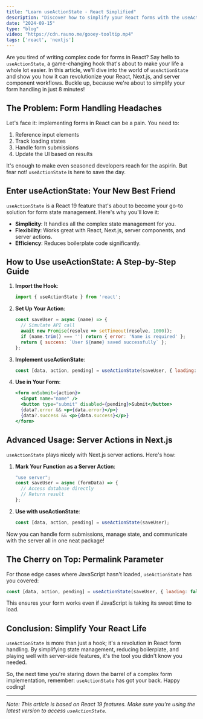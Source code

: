 ```yaml
---
title: "Learn useActionState - React Simplified"
description: "Discover how to simplify your React forms with the useActionState hook. Learn its basics, implementation with server actions, and advanced use cases in this comprehensive guide."
date: "2024-09-15"
type: "blog"
video: "https://cdn.rauno.me/gooey-tooltip.mp4"
tags: ['react', 'nextjs']
---
```


Are you tired of writing complex code for forms in React? Say hello to `useActionState`, a game-changing hook that's about to make your life a whole lot easier. In this article, we'll dive into the world of `useActionState` and show you how it can revolutionize your React, Next.js, and server component workflows. Buckle up, because we're about to simplify your form handling in just 8 minutes!

## The Problem: Form Handling Headaches

Let's face it: implementing forms in React can be a pain. You need to:

1. Reference input elements
2. Track loading states
3. Handle form submissions
4. Update the UI based on results

It's enough to make even seasoned developers reach for the aspirin. But fear not! `useActionState` is here to save the day.

## Enter useActionState: Your New Best Friend

`useActionState` is a React 19 feature that's about to become your go-to solution for form state management. Here's why you'll love it:

- **Simplicity**: It handles all the complex state management for you.
- **Flexibility**: Works great with React, Next.js, server components, and server actions.
- **Efficiency**: Reduces boilerplate code significantly.

## How to Use useActionState: A Step-by-Step Guide

1. **Import the Hook**:
   ```javascript
   import { useActionState } from 'react';
   ```

2. **Set Up Your Action**:
   ```javascript
   const saveUser = async (name) => {
     // Simulate API call
     await new Promise(resolve => setTimeout(resolve, 1000));
     if (name.trim() === '') return { error: 'Name is required' };
     return { success: `User ${name} saved successfully` };
   };
   ```

3. **Implement useActionState**:
   ```javascript
   const [data, action, pending] = useActionState(saveUser, { loading: false });
   ```

4. **Use in Your Form**:
   ```jsx
   <form onSubmit={action}>
     <input name="name" />
     <button type="submit" disabled={pending}>Submit</button>
     {data?.error && <p>{data.error}</p>}
     {data?.success && <p>{data.success}</p>}
   </form>
   ```

## Advanced Usage: Server Actions in Next.js

`useActionState` plays nicely with Next.js server actions. Here's how:

1. **Mark Your Function as a Server Action**:
   ```javascript
   "use server";
   const saveUser = async (formData) => {
     // Access database directly
     // Return result
   };
   ```

2. **Use with useActionState**:
   ```javascript
   const [data, action, pending] = useActionState(saveUser);
   ```

Now you can handle form submissions, manage state, and communicate with the server all in one neat package!

## The Cherry on Top: Permalink Parameter

For those edge cases where JavaScript hasn't loaded, `useActionState` has you covered:

```javascript
const [data, action, pending] = useActionState(saveUser, { loading: false }, '/submit-form');
```

This ensures your form works even if JavaScript is taking its sweet time to load.

## Conclusion: Simplify Your React Life

`useActionState` is more than just a hook; it's a revolution in React form handling. By simplifying state management, reducing boilerplate, and playing well with server-side features, it's the tool you didn't know you needed.

So, the next time you're staring down the barrel of a complex form implementation, remember: `useActionState` has got your back. Happy coding!

---

*Note: This article is based on React 19 features. Make sure you're using the latest version to access `useActionState`.*